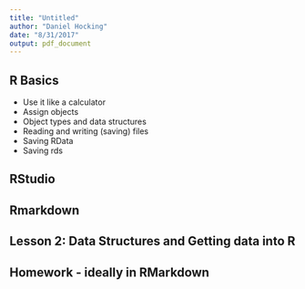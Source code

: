 ```yaml
---
title: "Untitled"
author: "Daniel Hocking"
date: "8/31/2017"
output: pdf_document
---
```



## R Basics

* Use it like a calculator
* Assign objects
* Object types and data structures
* Reading and writing (saving) files
* Saving RData
* Saving rds


## RStudio


## Rmarkdown


## Lesson 2: Data Structures and Getting data into R

## Homework - ideally in RMarkdown






